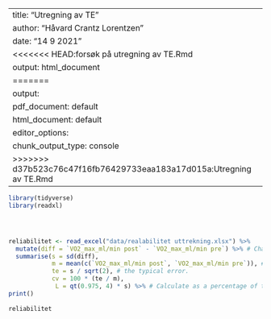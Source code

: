 
---
title: "Utregning av TE"
author: "Håvard Crantz Lorentzen"
date: "14 9 2021"
<<<<<<< HEAD:forsøk på utregning av TE.Rmd
output: html_document
=======
output:
  pdf_document: default
  html_document: default
editor_options: 
  chunk_output_type: console
>>>>>>> d37b523c76c47f16fb76429733eaa183a17d015a:Utregning av TE.Rmd
---
```r
library(tidyverse)
library(readxl)




reliabilitet <- read_excel("data/realabilitet uttrekning.xlsx") %>%
  mutate(diff = `VO2_max_ml/min post` - `VO2_max_ml/min pre`) %>% # Change/difference score
  summarise(s = sd(diff),
            m = mean(c(`VO2_max_ml/min post`, `VO2_max_ml/min pre`)), # mean
            te = s / sqrt(2), # the typical error. 
            cv = 100 * (te / m),
             L = qt(0.975, 4) * s) %>% # Calculate as a percentage of the mean
print()
  
reliabilitet
```



